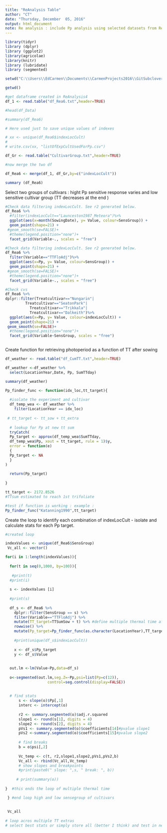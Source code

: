 ```yaml
---
title: "ReAnalysis Table"
author: "CT"
date: "Thursday, December  05, 2016"
output: html_document
note: Re analysis : include Pp analysis using selected datasets from Reanalysis4 (df_REa6)
---
```


```r
library(tidyr)
library (dplyr)
library (ggplot2)
library(agricolae)
library(knitr)
library (lubridate)
library (segmented)

```
 


```r
setwd("C:\\Users\\EdCarmen\\Documents\\CarmenProjects2016\\GitSubclover\\ReAnalysis")

getwd()

#get dataframe created in ReAnalysis4
df_1 <- read.table("df_Rea6.txt",header=TRUE)

#head(df_Data)

#summary(df_Rea6)

# Here used just to save unique values of indexes 

# xx <- unique(df_Rea6$indexLocCult)
# 
# write.csv(xx, "listOfExpCultUsedForPp.csv")

df_Gr <- read.table("CultivarGroup.txt",header=TRUE)

#now merge the two df 

df_Rea6 <- merge(df_1, df_Gr,by=c("indexLocCult"))

summary (df_Rea6)

```
Select two groups of cultivars : hight Pp sensitive response varies and low sensitive cultivar group (TT decreases at the end )

```r
#Check data filtering indexLocCult. See r2 generated below. 
df_Rea6 %>%
  #filter(indexLocCult=="Launceston1987_Meteora")%>%
  ggplot(aes(x=month(SowingDate), y= Value, colour=SensGroup)) +
  geom_point(shape=21) +
 #geom_smooth(se=FALSE)+
  #theme(legend.position="none")+
  facet_grid(Variable~., scales = "free")
```


```r

#Check data filtering indexLocCult. See r2 generated below. 
df_Rea6 %>%
  filter(Variable=="TTFloAdj")%>%
  ggplot(aes(x=Pp, y= Value, colour=SensGroup)) +
  geom_point(shape=21) +
 #geom_smooth(se=FALSE)+
  #theme(legend.position="none")+
  facet_grid(Variable~., scales = "free")


```






```r

#Check cvs 
df_Rea6 %>%
dplyr::filter(Treatcultivar=="Nungarin"|
         Treatcultivar=="SeatonPark"|
           Treatcultivar=="Trikkala"|
           Treatcultivar=="Dalkeith")%>%
  ggplot(aes(x=Pp, y= Value, colour=indexLocCult)) +
  geom_point(shape=21) +
 geom_smooth(se=FALSE)+
  #theme(legend.position="none")+
  facet_grid(Variable~SensGroup, scales = "free")



```




Create function for retrieving photoperiod as a function of TT after sowing


```r

df_weather <- read.table("df_CumTT.txt",header=TRUE)

df_weather <-df_weather %>%
  select(LocationYear,Date, Pp, SumTTday)

summary(df_weather)

```

```r
Pp_finder_func <- function(idx_loc,tt_target){
  
  #isolate the experiment and cultivar 
  df_temp_wea <- df_weather %>%
    filter(LocationYear == idx_loc)
  
 # tt_target <- tt_sow + tt_extra
  
  # lookup for Pp at new tt sum
  tryCatch(  
  Pp_target <- approx(df_temp_wea$SumTTday, 
  df_temp_wea$Pp, xout = tt_target, rule = 1)$y,
  error = function(e) 
  {
  Pp_target <- NA
  }
)
 
  return(Pp_target)
  
}
```

```r
tt_target <- 2172.8526
#TTsum estimated to reach 1st trifoliate 

#test if function is working : example : 
Pp_finder_func("Katanning1990",tt_target)
```

Create the loop to identify each combination of indexLocCult - isolate and calculate stats for each Pp target. 

```r
#created loop

indexValues <- unique(df_Rea6$SensGroup)
 Vc_all <- vector()

for(i in 1:length(indexValues)){
  
  for(t in seq(0,1000, by=100)){
   
   #print(t)
  #print(i)
 
  s <- indexValues [i]
  
  #print(s) 
  
  df_s <- df_Rea6 %>%
    dplyr::filter(SensGroup == s) %>%
    filter(Variable=="TTFloAdj") %>%
    mutate(TT_target=TTSumSow + t) %>% #define multiple thermal time after sowing for which photoperiod needs to be retrieved 
    rowwise() %>%
    mutate(Pp_target=Pp_finder_func(as.character(LocationYear),TT_target)) # functions gets a charater therefore format change
     
    #print(unique(df_s$indexLocCult))
    
    x <- df_s$Pp_target
    y <- df_s$Value
  
  
  out.lm <-lm(Value~Pp,data=df_s)
  
  o<-segmented(out.lm,seg.Z=~Pp,psi=list(Pp=c(12)),
                   control=seg.control(display=FALSE))
      
  
  # find stats
      s <- slope(o)$Pp[,1]    
      interc <- intercept(o)
      
      r2 <- summary.segmented(o)$adj.r.squared
      slope1 <- round(s[1], digits = 4)
      slope2 <- round(s[2], digits = 4)
      pVs1 <- summary.segmented(o)$coefficients[14]#pvalue slope1
      pVs2 <-summary.segmented(o)$coefficients[15]#pvalue slope2
      
      # find breaks
      b = o$psi[,2]
      
      Vc_temp <- c(t, r2,slope1,slope2,pVs1,pVs2,b)
      Vc_all <- rbind(Vc_all,Vc_temp)
      # show slopes and breakpoints
      #print(paste0(" slope: ",s, " break: ", b))
      
     # print(summary(o))
  
}  #this ends the loop of multiple thermal time

 } #end loop high and low sensegroup of cultivars
  
 
 Vc_all
 
# loop acros multiple TT extras
# select best stats or simply store all (better I think) and test in next chunck

```

